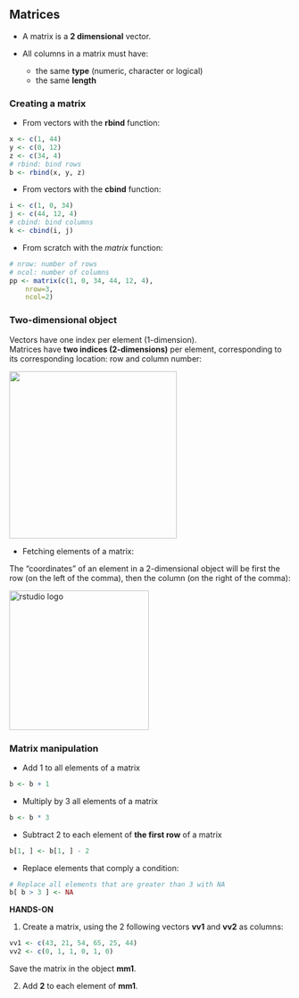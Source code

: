## Matrices

* A matrix is a **2 dimensional** vector.

* All columns in a matrix must have:
	+ the same **type** (numeric, character or logical)
	+ the same **length**

### Creating a matrix

* From vectors with the **rbind** function:

```r
x <- c(1, 44)
y <- c(0, 12)
z <- c(34, 4)
# rbind: bind rows
b <- rbind(x, y, z)
```

* From vectors with the **cbind** function:

```r
i <- c(1, 0, 34)
j <- c(44, 12, 4)
# cbind: bind columns
k <- cbind(i, j)
```

* From scratch with the *matrix* function:

```r
# nrow: number of rows
# ncol: number of columns
pp <- matrix(c(1, 0, 34, 44, 12, 4), 
	nrow=3,
	ncol=2)
```

### Two-dimensional object

Vectors have one index per element (1-dimension).<br>
Matrices have **two indices (2-dimensions)** per element, corresponding to its corresponding location: row and column number:

<img src="images/matrix_indices.png" width="300"/>

* Fetching elements of a matrix:

The "coordinates" of an element in a 2-dimensional object will be first the row (on the left of the comma), then the column (on the right of the comma):

<img src="images/matrix_rc.png" alt="rstudio logo" width="250"/>

### Matrix manipulation

* Add 1 to all elements of a matrix

```r
b <- b + 1
```

* Multiply by 3 all elements of a matrix

```r
b <- b * 3
```

* Subtract 2 to each element of **the first row** of a matrix

```r
b[1, ] <- b[1, ] - 2
```

* Replace elements that comply a condition:

```r
# Replace all elements that are greater than 3 with NA
b[ b > 3 ] <- NA
```

**HANDS-ON**

1. Create a matrix, using the 2 following vectors **vv1** and **vv2** as columns:
```r
vv1 <- c(43, 21, 54, 65, 25, 44)
vv2 <- c(0, 1, 1, 0, 1, 0)
```
Save the matrix in the object **mm1**.

2. Add **2** to each element of **mm1**.
